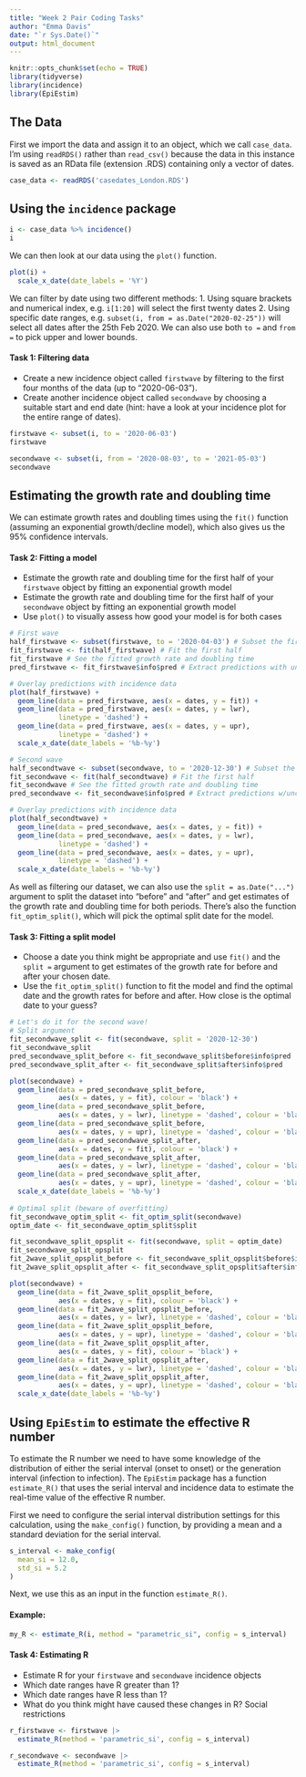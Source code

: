 ```yaml
---
title: "Week 2 Pair Coding Tasks"
author: "Emma Davis"
date: "`r Sys.Date()`"
output: html_document
---
```


```r
knitr::opts_chunk$set(echo = TRUE)
library(tidyverse)
library(incidence)
library(EpiEstim)
```

## The Data

First we import the data and assign it to an object, which we call `case_data`. I'm using `readRDS()` rather than `read_csv()` because the data in this instance is saved as an RData file (extension .RDS) containing only a vector of dates.

```r
case_data <- readRDS('casedates_London.RDS')
```

## Using the `incidence` package

```r
i <- case_data %>% incidence()
i
```

We can then look at our data using the `plot()` function.

```r
plot(i) +
  scale_x_date(date_labels = '%Y')
```

We can filter by date using two different methods: 1. Using square brackets and numerical index, e.g. `i[1:20]` will select the first twenty dates 2. Using specific date ranges, e.g. `subset(i, from = as.Date("2020-02-25"))` will select all dates after the 25th Feb 2020. We can also use both `to =` and `from =` to pick upper and lower bounds.

#### Task 1: Filtering data

-   Create a new incidence object called `firstwave` by filtering to the first four months of the data (up to "2020-06-03").
-   Create another incidence object called `secondwave` by choosing a suitable start and end date (hint: have a look at your incidence plot for the entire range of dates).

```r
firstwave <- subset(i, to = '2020-06-03')
firstwave

secondwave <- subset(i, from = '2020-08-03', to = '2021-05-03')
secondwave
```

## Estimating the growth rate and doubling time

We can estimate growth rates and doubling times using the `fit()` function (assuming an exponential growth/decline model), which also gives us the 95% confidence intervals.

#### Task 2: Fitting a model

-   Estimate the growth rate and doubling time for the first half of your `firstwave` object by fitting an exponential growth model
-   Estimate the growth rate and doubling time for the first half of your `secondwave` object by fitting an exponential growth model
-   Use `plot()` to visually assess how good your model is for both cases

```r
# First wave
half_firstwave <- subset(firstwave, to = '2020-04-03') # Subset the first half
fit_firstwave <- fit(half_firstwave) # Fit the first half
fit_firstwave # See the fitted growth rate and doubling time
pred_firstwave <- fit_firstwave$info$pred # Extract predictions with uncertainty

# Overlay predictions with incidence data
plot(half_firstwave) +
  geom_line(data = pred_firstwave, aes(x = dates, y = fit)) +
  geom_line(data = pred_firstwave, aes(x = dates, y = lwr),
            linetype = 'dashed') +
  geom_line(data = pred_firstwave, aes(x = dates, y = upr),
            linetype = 'dashed') +
  scale_x_date(date_labels = '%b-%y')

# Second wave
half_secondtwave <- subset(secondwave, to = '2020-12-30') # Subset the 1st half
fit_secondwave <- fit(half_secondtwave) # Fit the first half
fit_secondwave # See the fitted growth rate and doubling time
pred_secondwave <- fit_secondwave$info$pred # Extract predictions w/uncertainty

# Overlay predictions with incidence data
plot(half_secondtwave) +
  geom_line(data = pred_secondwave, aes(x = dates, y = fit)) +
  geom_line(data = pred_secondwave, aes(x = dates, y = lwr),
            linetype = 'dashed') +
  geom_line(data = pred_secondwave, aes(x = dates, y = upr),
            linetype = 'dashed') +
  scale_x_date(date_labels = '%b-%y')
```

As well as filtering our dataset, we can also use the `split = as.Date("...")` argument to split the dataset into "before" and "after" and get estimates of the growth rate and doubling time for both periods. There's also the function `fit_optim_split()`, which will pick the optimal split date for the model.

#### Task 3: Fitting a split model

-   Choose a date you think might be appropriate and use `fit()` and the `split =` argument to get estimates of the growth rate for before and after your chosen date.
-   Use the `fit_optim_split()` function to fit the model and find the optimal date and the growth rates for before and after. How close is the optimal date to your guess?

```r
# Let's do it for the second wave!
# Split argument
fit_secondwave_split <- fit(secondwave, split = '2020-12-30')
fit_secondwave_split
pred_secondwave_split_before <- fit_secondwave_split$before$info$pred
pred_secondwave_split_after <- fit_secondwave_split$after$info$pred

plot(secondwave) +
  geom_line(data = pred_secondwave_split_before,
            aes(x = dates, y = fit), colour = 'black') +
  geom_line(data = pred_secondwave_split_before,
            aes(x = dates, y = lwr), linetype = 'dashed', colour = 'black') +
  geom_line(data = pred_secondwave_split_before,
            aes(x = dates, y = upr), linetype = 'dashed', colour = 'black') +
  geom_line(data = pred_secondwave_split_after,
            aes(x = dates, y = fit), colour = 'black') +
  geom_line(data = pred_secondwave_split_after,
            aes(x = dates, y = lwr), linetype = 'dashed', colour = 'black') +
  geom_line(data = pred_secondwave_split_after,
            aes(x = dates, y = upr), linetype = 'dashed', colour = 'black') +
  scale_x_date(date_labels = '%b-%y')
  
# Optimal split (beware of overfitting)
fit_secondwave_optim_split <- fit_optim_split(secondwave)
optim_date <- fit_secondwave_optim_split$split

fit_secondwave_split_opsplit <- fit(secondwave, split = optim_date)
fit_secondwave_split_opsplit
fit_2wave_split_opsplit_before <- fit_secondwave_split_opsplit$before$info$pred
fit_2wave_split_opsplit_after <- fit_secondwave_split_opsplit$after$info$pred

plot(secondwave) +
  geom_line(data = fit_2wave_split_opsplit_before,
            aes(x = dates, y = fit), colour = 'black') +
  geom_line(data = fit_2wave_split_opsplit_before,
            aes(x = dates, y = lwr), linetype = 'dashed', colour = 'black') +
  geom_line(data = fit_2wave_split_opsplit_before,
            aes(x = dates, y = upr), linetype = 'dashed', colour = 'black') +
  geom_line(data = fit_2wave_split_opsplit_after,
            aes(x = dates, y = fit), colour = 'black') +
  geom_line(data = fit_2wave_split_opsplit_after,
            aes(x = dates, y = lwr), linetype = 'dashed', colour = 'black') +
  geom_line(data = fit_2wave_split_opsplit_after,
            aes(x = dates, y = upr), linetype = 'dashed', colour = 'black') +
  scale_x_date(date_labels = '%b-%y')
```

## Using `EpiEstim` to estimate the effective R number

To estimate the R number we need to have some knowledge of the distribution of either the serial interval (onset to onset) or the generation interval (infection to infection). The `EpiEstim` package has a function `estimate_R()` that uses the serial interval and incidence data to estimate the real-time value of the effective R number.

First we need to configure the serial interval distribution settings for this calculation, using the `make_config()` function, by providing a mean and a standard deviation for the serial interval.

```r
s_interval <- make_config(
  mean_si = 12.0,
  std_si = 5.2
)
```

Next, we use this as an input in the function `estimate_R()`.

#### Example:

```r
my_R <- estimate_R(i, method = "parametric_si", config = s_interval)
```

#### Task 4: Estimating R

-   Estimate R for your `firstwave` and `secondwave` incidence objects
-   Which date ranges have R greater than 1?
-   Which date ranges have R less than 1?
-   What do you think might have caused these changes in R? Social restrictions

```r
r_firstwave <- firstwave |> 
  estimate_R(method = 'parametric_si', config = s_interval)

r_secondwave <- secondwave |> 
  estimate_R(method = 'parametric_si', config = s_interval)
```
